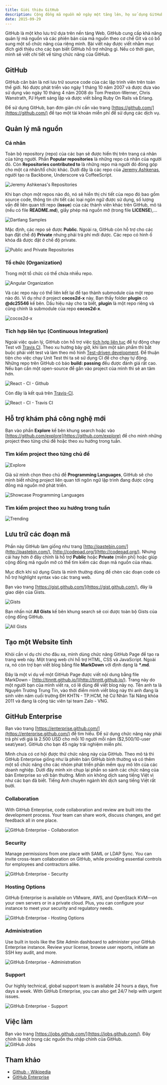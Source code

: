 ```yaml
---
title: Giới thiệu GitHub
description: Cộng đồng mã nguồn mở ngày một tăng lên, họ sử dụng GitHub như là mạng xã hội dành cho giới lập trình viên với khoảng 3,4 triệu người dùng và 16,7 triệu repo.
date: 2015-09-29
---
```


GitHub là một kho lưu trữ dựa trên nền tảng Web. GitHub cung cấp khả năng quản lý mã nguồn và các phiên bản của mã nguồn theo cơ chế Git và có bổ sung một số chức năng của riêng mình. Bài viết này được viết nhằm mục đích giới thiệu cho các bạn biết GitHub hỗ trợ những gì. Nếu có thời gian, mình sẽ viết chi tiết về từng chức năng của GitHub.

## GitHub

GitHub căn bản là nơi lưu trữ source code của các lập trình viên trên toàn thế giới. Nó được phát triển vào ngày 1 tháng 10 năm 2007 và được đưa vào sử dụng vào ngày 10 tháng 4 năm 2008 do Tom Preston-Werner, Chris Wanstrath, PJ Hyett sáng lập và được viết bằng Ruby On Rails và Erlang.

Để sử dụng GitHub, bạn đơn giản chỉ cần vào trang [https://github.com/](https://github.com/) để tạo một tài khoản miễn phí để sử dụng các dịch vụ.

## Quản lý mã nguồn

### Cá nhân

Toàn bộ repository (repo) của các bạn sẽ được hiển thị trên trang cá nhân của từng người. Phần **Popular repositories** là những repo cá nhân của người đó. Còn **Repositories contributed to** là những repo mà người đó đóng góp cho một cá nhân/tổ chức khác. Dưới đây là các repo của [Jeremy Ashkenas](https://github.com/jashkenas), người tạo ra Backbone, Underscore và CoffeeScript.

![Jeremy Ashkenas's Repositories](/assets/tutorials/gioi-thieu-github/jashkenas.png)

Khi bạn chọn một repos nào đó, nó sẽ hiển thị chi tiết của repo đó bao gồm source code, thông tin chi tiết các loại ngôn ngữ được sử dụng, số lượng vấn đề liên quan tới repo (**issue**) của các thành viên khác trên GitHub, mô tả (nếu có file **README.md**), giấy phép mã nguồn mở (trong file **LICENSE**),...

![Dartlang Samples](/assets/tutorials/gioi-thieu-github/dart-samples.png)

Mặc định, các repo sẽ được **Public**. Ngoài ra, GitHub còn hỗ trợ cho các bạn đặt chế độ **Private** nhưng phải trả phí mới được. Các repo có hình ổ khóa đã được đặt ở chế độ private.

![Public and Private Repositories](/assets/tutorials/gioi-thieu-github/public-private-repositories.png)

### Tổ chức (Organization)

Trong một tổ chức có thể chứa nhiều repo.

![Angular Organization](/assets/tutorials/gioi-thieu-github/angular-organization.png)

Và các repo này có thể liên kết lại để tạo thành submodule của một repo nào đó. Ví dụ như ở project **cocos2d-x** này. Bạn thấy folder **plugin** có **@dc25546** kế bên. Dấu hiệu này cho ta biết, **plugin** là một repo riêng và cũng chính là submodule của repo **cocos2d-x**.

![cocos2d-x](/assets/tutorials/gioi-thieu-github/cocos2d-x.png)

### Tích hợp liên tục (Continuous Integration)

Ngoài việc quản lý, GitHub còn hỗ trợ việc [tích hợp liên tục](https://en.wikipedia.org/wiki/Continuous_integration) để tự động chạy Test với [Travis CI](https://travis-ci.org/). Theo xu hướng bây giờ, khi làm một sản phẩm thì bắt buộc phải viết test và làm theo mô hình [Test-driven development](https://en.wikipedia.org/wiki/Test-driven_development). Để thuận tiện cho việc chạy Unit Test thì ta sẽ sử dụng CI để cho chạy tự động. Những repo trên GitHub có báo **build: passing** đều được đánh giá rất cao. Nếu bạn cần một open-source để gắn vào project của mình thì sẽ an tâm hơn.

![React - CI - Github](/assets/tutorials/gioi-thieu-github/github-react.png)

Còn đây là kết quả trên [Travis-CI](https://travis-ci.org/facebook/react).

![React - CI - Travis CI](/assets/tutorials/gioi-thieu-github/travis-react.png)

## Hỗ trợ khám phá công nghệ mới

Bạn vào phần **Explore** kế bên khung search hoặc vào [https://github.com/explore](https://github.com/explore) để cho mình những project theo từng chủ đề hoặc theo xu hướng trong tuần.

### Tìm kiếm project theo từng chủ đề

![Explore](/assets/tutorials/gioi-thieu-github/explore.png)

Giả sử mình chọn theo chủ đề **Programming Languages**, GitHub sẽ cho mình biết những project liên quan tới ngôn ngữ lập trình đang được cộng đồng mã nguồn mở phát triển.

![Showcase Programming Languages](/assets/tutorials/gioi-thieu-github/showcase-programming-language.png)

### Tìm kiếm project theo xu hướng trong tuần

![Trending](/assets/tutorials/gioi-thieu-github/trending.png)

## Lưu trữ các đoạn mã

Phần này GitHub làm giống như trang [http://pastebin.com/](http://pastebin.com/), [http://codepad.org/](http://codepad.org/). Nhưng cái hay hơn ở đây chính là hỗ trợ **Public** hoặc **Private** (miễn phí) hoặc giúp cộng đồng mã nguồn mở có thể tìm kiếm các đoạn mã nguồn của nhau.

Mục đích khi sử dụng Gists là mình thường dùng để chèn các đoạn code có hỗ trợ highlight syntax vào các trang web.

Bạn vào trang [https://gist.github.com/](https://gist.github.com/), đây là giao diện của Gists.

![Gists](/assets/tutorials/gioi-thieu-github/gists.png)

Bạn nhấn nút **All Gists** kế bên khung search sẽ coi được toàn bộ Gists của cộng đồng GitHub.

![All Gists](/assets/tutorials/gioi-thieu-github/all-gists.png)

## Tạo một Website tĩnh

Khỏi cần ví dụ chi cho đâu xa, mình dùng chức năng GitHub Page để tạo ra trang web này. Một trang web chỉ hỗ trợ HTML, CSS và JavaScript. Ngoài ra, nó còn trợ bạn viết blog bằng file **MarkDown** với định dạng là **\*.md**.

Đây là một ví dụ về một GitHub Page được viết nội dung bằng file MarkDown - [http://tinntt.github.io/](http://tinntt.github.io/). Trang này do một người bạn của mình viết ra, có lẽ dùng để viết blog này nọ. Tên anh ta là Nguyễn Trương Trung Tín, vào thời điểm mình viết blog này thì anh đang là sinh viên năm cuối trường ĐH KHTN - TP.HCM, hệ Cử Nhân Tài Năng khóa 2011 và đang là cộng tác viên tại team Zalo - VNG.

## GitHub Enterprise

Bạn vào trang [https://enterprise.github.com/](https://enterprise.github.com/) để tìm hiểu. Để sử dụng chức năng này phải trả phí với giá là 2.500 USD cho mỗi 10 người mỗi năm ($2,500/10-user seat/year). GitHub cho bạn 45 ngày trải nghiệm miễn phí.

Mình chưa có cơ hội được thử chức năng này của GitHub. Theo mô tả thì GitHub Enterprise giống như là phiên bản GitHub bình thường và có thêm một số chức năng cho các nhóm phát triển phần mềm quy mô lớn của các doanh nghiệp. Dưới đây mình xin chụp lại phần so sánh các chức năng của bản Enterprise so với bản thường. Mình xin không dịch sang tiếng Việt vì như các bạn đã biết. Tiếng Anh chuyên ngành khi dịch sang tiếng Việt rất bưởi.

### Collaboration

With GitHub Enterprise, code collaboration and review are built into the development process. Your team can share work, discuss changes, and get feedback all in one place.

![GitHub Enterprise - Collaboration](/assets/tutorials/gioi-thieu-github/collaboration.png)

### Security

Manage permissions from one place with SAML or LDAP Sync. You can invite cross-team collaboration on GitHub, while providing essential controls for employees and contractors alike.

![GitHub Enterprise - Security](/assets/tutorials/gioi-thieu-github/security.png)

### Hosting Options

GitHub Enterprise is available on VMware, AWS, and OpenStack KVM—on your own servers or in a private cloud. Plus, you can configure your instance to meet your security and regulatory needs.

![GitHub Enterprise - Hosting Options](/assets/tutorials/gioi-thieu-github/hosting-options.png)

### Administration

Use built in tools like the Site Admin dashboard to administer your GitHub Enterprise instance. Review your license, browse user reports, initiate an SSH key audit, and more.

![GitHub Enterprise - Administration](/assets/tutorials/gioi-thieu-github/administrator.png)

### Support

Our highly technical, global support team is available 24 hours a days, five days a week. With GitHub Enterprise, you can also get 24/7 help with urgent issues.

![GitHub Enterprise - Support](/assets/tutorials/gioi-thieu-github/support.png)

## Việc làm

Bạn vào trang [https://jobs.github.com/](https://jobs.github.com/). Đây chính là một trong các nguồn thu nhập chính của GitHub.  
![GitHub Jobs](/assets/tutorials/gioi-thieu-github/github-jobs.png)

## Tham khảo

- [Github - Wikipedia](http://en.wikipedia.org/wiki/GitHub)
- [GitHub Enterprise](https://enterprise.github.com/)

